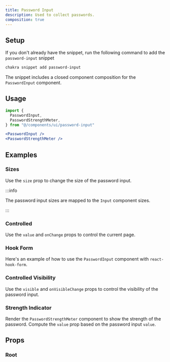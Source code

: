 ```yaml
---
title: Password Input
description: Used to collect passwords.
composition: true
---
```


<ExampleTabs name="password-input-basic" />

## Setup

If you don't already have the snippet, run the following command to add the
`password-input` snippet

```sh
chakra snippet add password-input
```

The snippet includes a closed component composition for the `PasswordInput`
component.

## Usage

```jsx
import {
  PasswordInput,
  PasswordStrengthMeter,
} from "@/components/ui/password-input"
```

```jsx
<PasswordInput />
<PasswordStrengthMeter />
```

## Examples

### Sizes

Use the `size` prop to change the size of the password input.

:::info

The password input sizes are mapped to the `Input` component sizes.

:::

<ExampleTabs name="password-input-with-sizes" />

### Controlled

Use the `value` and `onChange` props to control the current page.

<ExampleTabs name="password-input-controlled" />

### Hook Form

Here's an example of how to use the `PasswordInput` component with
`react-hook-form`.

<ExampleTabs name="password-input-with-hook-form" />

### Controlled Visibility

Use the `visible` and `onVisibleChange` props to control the visibility of the
password input.

<ExampleTabs name="password-input-controlled-visibility" />

### Strength Indicator

Render the `PasswordStrengthMeter` component to show the strength of the
password. Compute the `value` prop based on the password input `value`.

<ExampleTabs name="password-input-with-strength-indicator" />

## Props

### Root

<PropTable component="PasswordInput" part="PasswordInput" />

